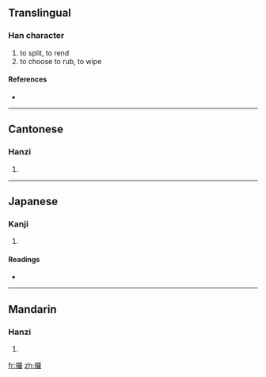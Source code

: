 ==Translingual==

===Han character===
{{Han char|rn=64|rad=手|as=19|sn=22|four=|canj=手田中土 (QWLG)}}

# to split, to rend
# to choose to rub, to wipe

====References====
* {{Han ref|kx=0464.090|dkj=13022|dj=0813.070|hdz=31990.050|uh=651E|ud=25886}}

----

==Cantonese==

===Hanzi===
{{yue-hanzi|jyut=lo2}}

# {{defn|Cantonese}}

----

==Japanese==

===Kanji===
{{ja-kanji|grade=|rs=手19}}

# {{defn|Japanese}}

====Readings====
* {{ja-readings|on=[[ら]] (ra)|kun=[[えらぶ]] (erabu), [[さく]] (saku)}}

----

==Mandarin==

===Hanzi===
{{cmn-hanzi|pin=[[luō]] ([[luo1]]), [[luǒ]] ([[luo3]]), [[lǚ]] ([[lü3]])|wg=lo<sup>1</sup>, lo<sup>3</sup>, lü<sup>3</sup>}}

# {{defn|Mandarin}}

[[fr:攞]]
[[zh:攞]]